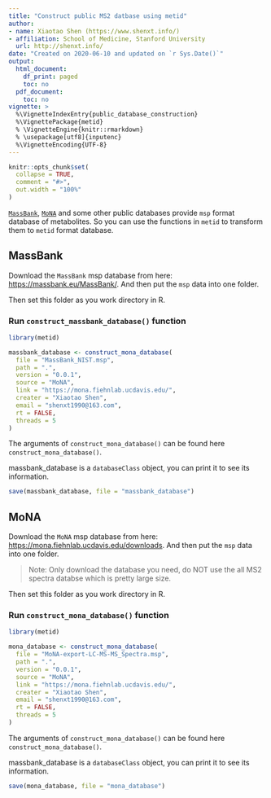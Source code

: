 ```yaml
---
title: "Construct public MS2 datbase using metid"
author:
- name: Xiaotao Shen (https://www.shenxt.info/)
- affiliation: School of Medicine, Stanford University
  url: http://shenxt.info/
date: "Created on 2020-06-10 and updated on `r Sys.Date()`"
output:
  html_document:
    df_print: paged
    toc: no
  pdf_document:
    toc: no
vignette: >
  %\VignetteIndexEntry{public_database_construction}
  %\VignettePackage{metid}
  % \VignetteEngine{knitr::rmarkdown}
  % \usepackage[utf8]{inputenc}
  %\VignetteEncoding{UTF-8}
---
```


```r
knitr::opts_chunk$set(
  collapse = TRUE,
  comment = "#>", 
  out.width = "100%"
)
```

[`MassBank`](https://massbank.eu/), [`MoNA`](https://mona.fiehnlab.ucdavis.edu/) and some other public databases provide `msp` format database of metabolites. So you can use the functions in `metid` to transform them to `metid` format database.

## **MassBank**

Download the `MassBank` msp database from here: [https://massbank.eu/MassBank/](https://massbank.eu/MassBank/). And then put the `msp` data into one folder.

Then set this folder as you work directory in R.

### **Run `construct_massbank_database()` function**

```r
library(metid)
```

```r
massbank_database <- construct_mona_database(
  file = "MassBank_NIST.msp",
  path = ".",
  version = "0.0.1",
  source = "MoNA",
  link = "https://mona.fiehnlab.ucdavis.edu/",
  creater = "Xiaotao Shen",
  email = "shenxt1990@163.com",
  rt = FALSE,
  threads = 5
)
```

The arguments of `construct_mona_database()` can be found here `construct_mona_database()`.

massbank_database is a `databaseClass` object, you can print it to see its information.

```r
save(massbank_database, file = "massbank_database")
```





## **MoNA**

Download the `MoNA` msp database from here: [https://mona.fiehnlab.ucdavis.edu/downloads](https://mona.fiehnlab.ucdavis.edu/downloads). And then put the `msp` data into one folder.

> Note: Only download the database you need, do NOT use the all MS2 spectra databse which is pretty large size.

Then set this folder as you work directory in R.

### **Run `construct_mona_database()` function**

```r
library(metid)
```

```r
mona_database <- construct_mona_database(
  file = "MoNA-export-LC-MS-MS_Spectra.msp",
  path = ".",
  version = "0.0.1",
  source = "MoNA",
  link = "https://mona.fiehnlab.ucdavis.edu/",
  creater = "Xiaotao Shen",
  email = "shenxt1990@163.com",
  rt = FALSE,
  threads = 5
)
```

The arguments of `construct_mona_database()` can be found here `construct_mona_database()`.

massbank_database is a `databaseClass` object, you can print it to see its information.

```r
save(mona_database, file = "mona_database")
```
